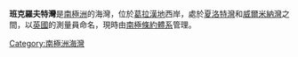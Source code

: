 {{unreferenced|time=2013-10-27T05:35:48+00:00}}
'''班克羅夫特灣'''是[[南極洲|南極洲]]的海灣，位於[[葛拉漢地|葛拉漢地]]西岸，處於[[夏洛特灣|夏洛特灣]]和[[威爾米納灣|威爾米納灣]]之間，以[[英國|英國]]的測量員命名，現時由[[南極條約體系|南極條約體系]]管理。

{{coord|64|34|S|61|52|W|source:GNIS|display=title}}

{{DEFAULTSORT:Bancroft Bay}}
[[Category:南極洲海灣|Category:南極洲海灣]]


{{DancoCoast-geo-stub}}